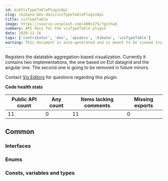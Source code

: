 ```yaml
---
id: kibVisTypeTablePluginApi
slug: /kibana-dev-docs/visTypeTablePluginApi
title: visTypeTable
image: https://source.unsplash.com/400x175/?github
summary: API docs for the visTypeTable plugin
date: 2020-11-16
tags: ['contributor', 'dev', 'apidocs', 'kibana', 'visTypeTable']
warning: This document is auto-generated and is meant to be viewed inside our experimental, new docs system. Reach out in #docs-engineering for more info.
---
```


Registers the datatable aggregation-based visualization. Currently it contains two implementations, the one based on EUI datagrid and the angular one. The second one is going to be removed in future minors.

Contact [Vis Editors](https://github.com/orgs/elastic/teams/kibana-vis-editors) for questions regarding this plugin.

**Code health stats**

| Public API count  | Any count | Items lacking comments | Missing exports | 
|-------------------|-----------|------------------------|-----------------|
| 11 | 0 | 11 | 0 |

## Common

### Interfaces
<DocDefinitionList data={visTypeTableObj.common.interfaces}/>

### Enums
<DocDefinitionList data={visTypeTableObj.common.enums}/>

### Consts, variables and types
<DocDefinitionList data={visTypeTableObj.common.misc}/>

